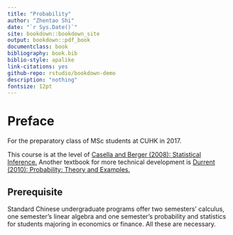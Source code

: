 ```yaml
---
title: "Probability"
author: "Zhentao Shi"
date: "`r Sys.Date()`"
site: bookdown::bookdown_site
output: bookdown::pdf_book
documentclass: book
bibliography: book.bib
biblio-style: apalike
link-citations: yes
github-repo: rstudio/bookdown-demo
description: "nothing"
fontsize: 12pt
---
```

# Preface {-}

For the preparatory class of MSc students at CUHK in 2017.

This course is at the level of [Casella and Berger (2008): Statistical Inference.](https://www.amazon.com/Statistical-Inference-George-Casella/dp/8131503941/ref=sr_1_1?ie=UTF8&qid=1502510243&sr=8-1&keywords=casella+berger) Another textbook for more technical development is
[Durrent (2010): Probability: Theory and Examples.](https://www.amazon.com/Probability-Cambridge-Statistical-Probabilistic-Mathematics/dp/0521765390/ref=sr_1_1?s=books&ie=UTF8&qid=1502510600&sr=1-1&keywords=Probability%3A+Theory+and+Examples)

## Prerequisite {-}
Standard Chinese undergraduate programs offer two semesters' calculus, one semester's linear
algebra and one semester's probability and statistics for students majoring in economics or finance.
All these are necessary.

